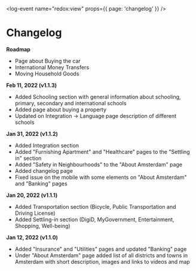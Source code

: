 <log-event name="redox:view" props={{ page: 'changelog' }} />

# Changelog

**Roadmap**
- Page about Buying the car
- International Money Transfers
- Moving Household Goods

**Feb 11, 2022 (v1.1.3)**
- Added Schooling section with general information about schooling, primary, secondary and international schools
- Added page about buying a property
- Updated on Integration -> Language page description of different schools

**Jan 31, 2022 (v1.1.2)**
- Added Integration section
- Added "Furnishing Apartment" and "Healthcare" pages to the "Settling in" section
- Added "Safety in Neighbourhoods" to the "About Amsterdam" page
- Added changelog page
- Fixed issue on the mobile with some elements on "About Amsterdam" and "Banking" pages

**Jan 20, 2022 (v1.1.1)**
- Added Transportation section (Bicycle, Public Transportation and Driving License)
- Added Settling-in section (DigiD, MyGovernment, Entertainment, Shopping, Well-being)

**Jan 12, 2022 (v1.1.0)**
- Added "Insurance" and "Utilities" pages and updated "Banking" page
- Under "About Amsterdam" page added list of all districts and towns in Amsterdam with short description, images and links to videos and map

